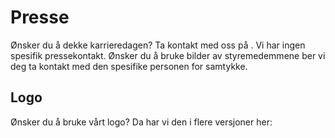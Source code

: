 
# Presse

Ønsker du å dekke karrieredagen? Ta kontakt med oss på <ExternalLink href="mailto:kontakt@itxbergen.no" linkText="kontakt@itxbergen.no" />. Vi har ingen spesifik pressekontakt. Ønsker du å bruke bilder av styremedemmene ber vi deg ta kontakt med den spesifike personen for samtykke.

## Logo

Ønsker du å bruke vårt logo? Da har vi den i flere versjoner her:

<InternalLink href="/webpageAssets/itxbergen.svg" linkText="SVG" />
<br />
<InternalLink href="/webpageAssets/itxbergen.png" linkText="PNG" />
<br />
<InternalLink
  href="/webpageAssets/itxbergen-circle.svg"
  linkText="SVG Circle"
/>
<br />
<InternalLink
  href="/webpageAssets/itxbergen-text.svg"
  linkText="SVG Text Only"
/>
<br />
<InternalLink
  href="/webpageAssets/ITxBergen_image.png"
  linkText="PNG WITH RED BACKGROUND"
/>
<br />
<InternalLink href="/android-chrome-512x512.png" linkText="PNG APP ICON" />
